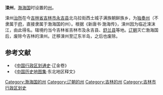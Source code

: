 '''涑州'''，[[渤海国|渤海国]]时设置的[[州|州]]。

涑州[[治所|治所]]在今[[吉林省|吉林省]][[吉林市|吉林市]][[永吉县|永吉县]]北乌拉街西土城子满族朝鲜族乡，为[[独奏州|独奏州]]（不隶属于[[府_(行政区划)|府]]，直接隶属于渤海国的州）。根据《新唐书·渤海传》，涑州因为临近涑沫江，由此得名。辖境约当今吉林省吉林市及永吉县、[[舒兰县|舒兰县]]等地。[[辽朝|辽朝]]灭亡渤海国后，废除今吉林的涑州。迁移涑州至辽东半岛，之后也废除。
==参考文献==
*《[[中国行政区划通史|中国行政区划通史]]·辽金卷》
*《[[中国历史地图集|中国历史地图集]]·东北地区释文》
{{渤海国行政区划|nocat}} 
{{辽朝行政区划|nocat}} 
{{吉林行政区划小作品}}
[[Category:渤海国的州|Category:渤海国的州]] 
[[Category:辽朝的州|Category:辽朝的州]]
[[Category:吉林的州|Category:吉林的州]] 
[[Category:吉林市行政区划史|Category:吉林市行政区划史]]
